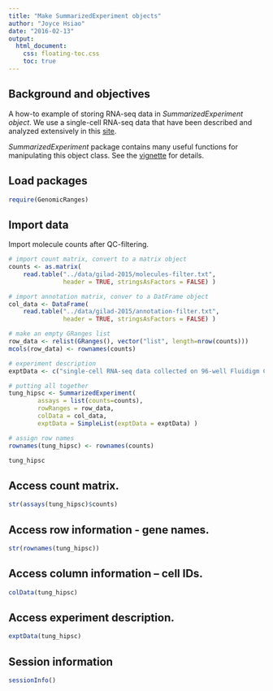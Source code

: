 ```yaml
---
title: "Make SummarizedExperiment objects"
author: "Joyce Hsiao"
date: "2016-02-13"
output: 
  html_document:
    css: floating-toc.css
    toc: true
---
```



## Background and objectives

A how-to example of storing RNA-seq data in *SummarizedExperiment object*. We use a single-cell RNA-seq data that have been described and analyzed extensively in this [site][site].

*SummarizedExperiment* package contains many useful functions for manipulating this object class. See the [vignette][vignette] for details.

[vignette]: https://bioconductor.org/packages/3.3/bioc/vignettes/SummarizedExperiment/inst/doc/SummarizedExperiment.html

[site]: http://jdblischak.github.io/singleCellSeq/analysis/


## Load packages

```r
require(GenomicRanges)
```


## Import data 

Import molecule counts after QC-filtering.

```r
# import count matrix, convert to a matrix object
counts <- as.matrix(
    read.table("../data/gilad-2015/molecules-filter.txt",
               header = TRUE, stringsAsFactors = FALSE) )

# import annotation matrix, conver to a DatFrame object
col_data <- DataFrame(
    read.table("../data/gilad-2015/annotation-filter.txt",
               header = TRUE, stringsAsFactors = FALSE) )

# make an empty GRanges list 
row_data <- relist(GRanges(), vector("list", length=nrow(counts)))
mcols(row_data) <- rownames(counts)

# experiment description
exptData <- c("single-cell RNA-seq data collected on 96-well Fluidigm C1 plate ")

# putting all together
tung_hipsc <- SummarizedExperiment(
        assays = list(counts=counts),
        rowRanges = row_data,
        colData = col_data,
        exptData = SimpleList(exptData = exptData) )

# assign row names
rownames(tung_hipsc) <- rownames(counts)

tung_hipsc
```

## Access count matrix.

```r
str(assays(tung_hipsc)$counts)
```

## Access row information - gene names.

```r
str(rownames(tung_hipsc))
```

## Access column information -- cell IDs.

```r
colData(tung_hipsc)
```

## Access experiment description.

```r
exptData(tung_hipsc)
```


## Session information
```r
sessionInfo()
```

